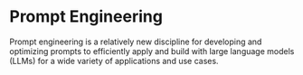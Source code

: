 # Prompt Engineering {#sec-prompting-tips}

Prompt engineering is a relatively new discipline for developing and optimizing prompts to efficiently apply and build with large language models (LLMs) for a wide variety of applications and use cases.

